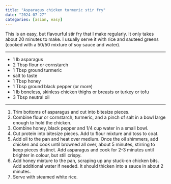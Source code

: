 ```yaml
---
title: "Asparagus chicken turmeric stir fry"
date: "2024-07-27"
categories: [asian, easy]
---
```


This is an easy, but flavourful stir fry that I make regularly. It only takes
about 20 minutes to make. I usually serve it with rice and sauteed greens 
(cooked with a 50/50 mixture of soy sauce and water).


---

- 1 lb asparagus
- 2 Tbsp flour or cornstarch
- 1 Tbsp ground turmeric
- salt to taste
- 1 Tbsp honey
- 1 Tbsp ground black pepper (or more)
- 1 lb boneless, skinless chicken thighs or breasts or turkey or tofu
- 3 Tbsp neutral oil

---

1. Trim bottoms of asparagus and cut into bitesize pieces.
1. Combine flour or cornstarch, turmeric, and a pinch of salt in a bowl large
enough to hold the chicken.
1. Combine honey, black pepper and 1/4 cup water in a small bowl.
1. Cut protein into bitesize pieces. Add to flour mixture and toss to coat.
1. Add oil to the pan and heat over medium. Once the oil shimmers, add chicken
and cook until browned all over, about 5 minutes, stirring to keep pieces
distinct. Add asparagus and cook for 2-3 minutes until brighter in colour, but
still crispy.
1. Add honey mixture to the pan, scraping up any stuck-on chicken bits. Add
additional water if needed. It should thicken into a sauce in about 2 minutes.
1. Serve with steamed white rice.